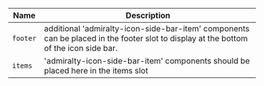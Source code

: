 
| Name | Description |
| --- | --- |
| `footer` | additional 'admiralty-icon-side-bar-item' components can be placed in the footer slot to display at the bottom of the icon side bar. |
| `items` | 'admiralty-icon-side-bar-item' components should be placed here in the items slot |

